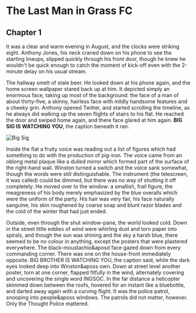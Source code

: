 
# The Last Man in Grass FC

## Chapter 1

It was a clear and warm evening in August, and the clocks were striking eight.
Anthony Jones, his neck craned down on his phone to see the starting lineups,
slipped quickly through his front door, though he knew he wouldn't be quick
enough to catch the moment of kick-off even with the 2-minute delay on his usual
stream.

The hallway smelt of stale beer. He looked down at his phone again, and the home
screen wallpaper stared back up at him. It depicted simply an enormous face,
taking up most of the background: the face of a man of about thirty-five, a
skinny, hairless face with mildly handsome features and a cheeky grin. Anthony
opened Twitter, and started scrolling the timeline, as he always did walking up
the seven flights of stairs to his flat. He reached the door and swiped home
again, and there face glared at him again. **BIG SIG IS WATCHING YOU**, the
caption beneath it ran.

<div className="flex w-full justify-center">
  <Image src="/images/big-sig.webp" alt="Big Sig" width={200} height={267} />
</div>

Inside the flat a fruity voice was reading out a list of figures which had
something to do with the production of pig-iron. The voice came from an oblong
metal plaque like a dulled mirror which formed part of the surface of the
right-hand wall. Winston turned a switch and the voice sank somewhat, though the
words were still distinguishable. The instrument (the telescreen, it was called)
could be dimmed, but there was no way of shutting it off completely. He moved
over to the window: a smallish, frail figure, the meagreness of his body merely
emphasized by the blue overalls which were the uniform of the party. His hair
was very fair, his face naturally sanguine, his skin roughened by coarse soap
and blunt razor blades and the cold of the winter that had just ended.

Outside, even through the shut window-pane, the world looked cold. Down in the
street little eddies of wind were whirling dust and torn paper into spirals, and
though the sun was shining and the sky a harsh blue, there seemed to be no
colour in anything, except the posters that were plastered everywhere. The
black-moustachio&aposd face gazed down from every commanding corner. There was
one on the house-front immediately opposite. BIG BROTHER IS WATCHING YOU, the
caption said, while the dark eyes looked deep into Winston&aposs own. Down at
street level another poster, torn at one corner, flapped fitfully in the wind,
alternately covering and uncovering the single word INGSOC. In the far distance
a helicopter skimmed down between the roofs, hovered for an instant like a
bluebottle, and darted away again with a curving flight. It was the police
patrol, snooping into people&aposs windows. The patrols did not matter, however.
Only the Thought Police mattered.
